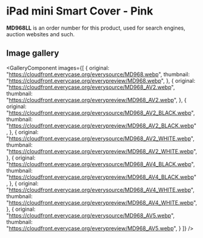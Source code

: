 
# iPad mini Smart Cover - Pink

<Callout type='info' emoji='👉🏻'>**MD968LL** is an order number for this product, used for search engines, auction websites and such.</Callout>

## Image gallery

<GalleryComponent
    images={[
      {
        original: "https://cloudfront.everycase.org/everysource/MD968.webp",
        thumbnail: "https://cloudfront.everycase.org/everypreview/MD968.webp",
      },
      {
        original: "https://cloudfront.everycase.org/everysource/MD968_AV2.webp",
        thumbnail: "https://cloudfront.everycase.org/everypreview/MD968_AV2.webp",
      },
      {
        original: "https://cloudfront.everycase.org/everysource/MD968_AV2_BLACK.webp",
        thumbnail: "https://cloudfront.everycase.org/everypreview/MD968_AV2_BLACK.webp",
      },
      {
        original: "https://cloudfront.everycase.org/everysource/MD968_AV2_WHITE.webp",
        thumbnail: "https://cloudfront.everycase.org/everypreview/MD968_AV2_WHITE.webp",
      },
      {
        original: "https://cloudfront.everycase.org/everysource/MD968_AV4_BLACK.webp",
        thumbnail: "https://cloudfront.everycase.org/everypreview/MD968_AV4_BLACK.webp",
      },
      {
        original: "https://cloudfront.everycase.org/everysource/MD968_AV4_WHITE.webp",
        thumbnail: "https://cloudfront.everycase.org/everypreview/MD968_AV4_WHITE.webp",
      },
      {
        original: "https://cloudfront.everycase.org/everysource/MD968_AV5.webp",
        thumbnail: "https://cloudfront.everycase.org/everypreview/MD968_AV5.webp",
      }
    ]}
  />
